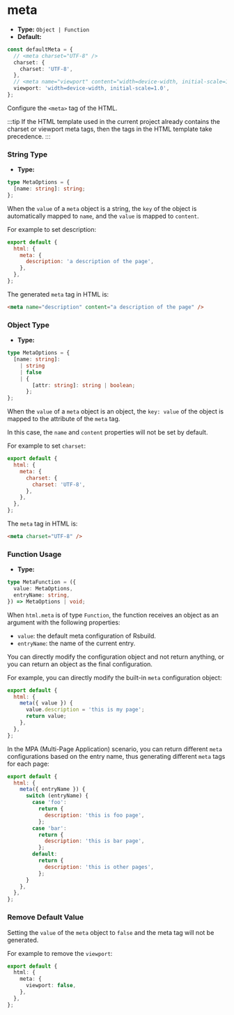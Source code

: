 # meta

- **Type:** `Object | Function`
- **Default:**

```ts
const defaultMeta = {
  // <meta charset="UTF-8" />
  charset: {
    charset: 'UTF-8',
  },
  // <meta name="viewport" content="width=device-width, initial-scale=1.0" />
  viewport: 'width=device-width, initial-scale=1.0',
};
```

Configure the `<meta>` tag of the HTML.

:::tip
If the HTML template used in the current project already contains the charset or viewport meta tags, then the tags in the HTML template take precedence.
:::

### String Type

- **Type:**

```ts
type MetaOptions = {
  [name: string]: string;
};
```

When the `value` of a `meta` object is a string, the `key` of the object is automatically mapped to `name`, and the `value` is mapped to `content`.

For example to set description:

```js
export default {
  html: {
    meta: {
      description: 'a description of the page',
    },
  },
};
```

The generated `meta` tag in HTML is:

```html
<meta name="description" content="a description of the page" />
```

### Object Type

- **Type:**

```ts
type MetaOptions = {
  [name: string]:
    | string
    | false
    | {
        [attr: string]: string | boolean;
      };
};
```

When the `value` of a `meta` object is an object, the `key: value` of the object is mapped to the attribute of the `meta` tag.

In this case, the `name` and `content` properties will not be set by default.

For example to set `charset`:

```js
export default {
  html: {
    meta: {
      charset: {
        charset: 'UTF-8',
      },
    },
  },
};
```

The `meta` tag in HTML is:

```html
<meta charset="UTF-8" />
```

### Function Usage

- **Type:**

```ts
type MetaFunction = ({
  value: MetaOptions,
  entryName: string,
}) => MetaOptions | void;
```

When `html.meta` is of type `Function`, the function receives an object as an argument with the following properties:

- `value`: the default meta configuration of Rsbuild.
- `entryName`: the name of the current entry.

You can directly modify the configuration object and not return anything, or you can return an object as the final configuration.

For example, you can directly modify the built-in `meta` configuration object:

```js
export default {
  html: {
    meta({ value }) {
      value.description = 'this is my page';
      return value;
    },
  },
};
```

In the MPA (Multi-Page Application) scenario, you can return different `meta` configurations based on the entry name, thus generating different `meta` tags for each page:

```js
export default {
  html: {
    meta({ entryName }) {
      switch (entryName) {
        case 'foo':
          return {
            description: 'this is foo page',
          };
        case 'bar':
          return {
            description: 'this is bar page',
          };
        default:
          return {
            description: 'this is other pages',
          };
      }
    },
  },
};
```

### Remove Default Value

Setting the `value` of the `meta` object to `false` and the meta tag will not be generated.

For example to remove the `viewport`:

```ts
export default {
  html: {
    meta: {
      viewport: false,
    },
  },
};
```

